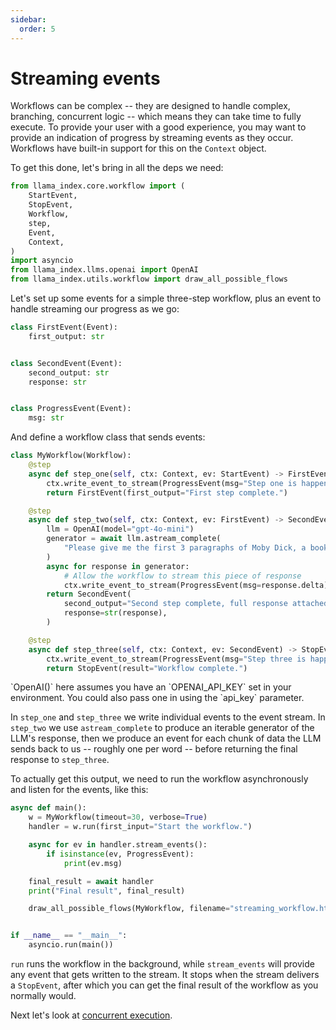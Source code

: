 ```yaml
---
sidebar:
  order: 5
---
```


# Streaming events

Workflows can be complex -- they are designed to handle complex, branching, concurrent logic -- which means they can take time to fully execute. To provide your user with a good experience, you may want to provide an indication of progress by streaming events as they occur. Workflows have built-in support for this on the `Context` object.

To get this done, let's bring in all the deps we need:

```python
from llama_index.core.workflow import (
    StartEvent,
    StopEvent,
    Workflow,
    step,
    Event,
    Context,
)
import asyncio
from llama_index.llms.openai import OpenAI
from llama_index.utils.workflow import draw_all_possible_flows
```

Let's set up some events for a simple three-step workflow, plus an event to handle streaming our progress as we go:

```python
class FirstEvent(Event):
    first_output: str


class SecondEvent(Event):
    second_output: str
    response: str


class ProgressEvent(Event):
    msg: str
```

And define a workflow class that sends events:

```python
class MyWorkflow(Workflow):
    @step
    async def step_one(self, ctx: Context, ev: StartEvent) -> FirstEvent:
        ctx.write_event_to_stream(ProgressEvent(msg="Step one is happening"))
        return FirstEvent(first_output="First step complete.")

    @step
    async def step_two(self, ctx: Context, ev: FirstEvent) -> SecondEvent:
        llm = OpenAI(model="gpt-4o-mini")
        generator = await llm.astream_complete(
            "Please give me the first 3 paragraphs of Moby Dick, a book in the public domain."
        )
        async for response in generator:
            # Allow the workflow to stream this piece of response
            ctx.write_event_to_stream(ProgressEvent(msg=response.delta))
        return SecondEvent(
            second_output="Second step complete, full response attached",
            response=str(response),
        )

    @step
    async def step_three(self, ctx: Context, ev: SecondEvent) -> StopEvent:
        ctx.write_event_to_stream(ProgressEvent(msg="Step three is happening"))
        return StopEvent(result="Workflow complete.")
```

<Aside type="tip">
`OpenAI()` here assumes you have an `OPENAI_API_KEY` set in your environment. You could also pass one in using the `api_key` parameter.
</Aside>

In `step_one` and `step_three` we write individual events to the event stream. In `step_two` we use `astream_complete` to produce an iterable generator of the LLM's response, then we produce an event for each chunk of data the LLM sends back to us -- roughly one per word -- before returning the final response to `step_three`.

To actually get this output, we need to run the workflow asynchronously and listen for the events, like this:

```python
async def main():
    w = MyWorkflow(timeout=30, verbose=True)
    handler = w.run(first_input="Start the workflow.")

    async for ev in handler.stream_events():
        if isinstance(ev, ProgressEvent):
            print(ev.msg)

    final_result = await handler
    print("Final result", final_result)

    draw_all_possible_flows(MyWorkflow, filename="streaming_workflow.html")


if __name__ == "__main__":
    asyncio.run(main())
```

`run` runs the workflow in the background, while `stream_events` will provide any event that gets written to the stream. It stops when the stream delivers a `StopEvent`, after which you can get the final result of the workflow as you normally would.


Next let's look at [concurrent execution](/python/framework/understanding/workflows/concurrent_execution).
